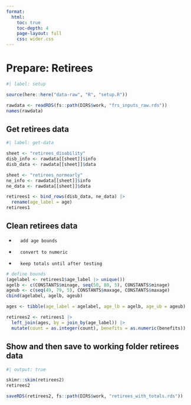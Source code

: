 ```yaml
---
format:
  html:
    toc: true
    toc-depth: 4
    page-layout: full
    css: wider.css
---    
```


# Prepare: Retirees

```r
#| label: setup

source(here::here("data-raw", "R", "setup.R"))

rawdata <- readRDS(fs::path(DIRS$work, "frs_inputs_raw.rds"))
names(rawdata)

```

## Get retirees data

```r
#| label: get-data

sheet <- "retirees_disability"
disb_info <- rawdata[[sheet]]$info
disb_data <- rawdata[[sheet]]$data

sheet <- "retirees_normearly"
ne_info <- rawdata[[sheet]]$info
ne_data <- rawdata[[sheet]]$data

retirees1 <- bind_rows(disb_data, ne_data) |>
  rename(age_label = age)
retirees1

```


## Clean retirees data

-       add age bounds
-       convert to numeric
-       keep totals until after testing

```r

# define bounds
(agelabel <- retirees1$age_label |> unique())
agelb <- c(CONSTANTS$minage, seq(50, 80, 5), CONSTANTS$minage)
ageub <- c(seq(49, 79, 5), CONSTANTS$maxage, CONSTANTS$maxage)
cbind(agelabel, agelb, ageub)

ages <- tibble(age_label = agelabel, age_lb = agelb, age_ub = ageub)

retirees2 <- retirees1 |>
  left_join(ages, by = join_by(age_label)) |>
  mutate(count = as.integer(count), benefits = as.numeric(benefits))


```

## Show and then save to working folder retirees data

```r
#| output: true

skimr::skim(retirees2)
retirees2

saveRDS(retirees2, fs::path(DIRS$work, "retirees_with_totals.rds"))

```
